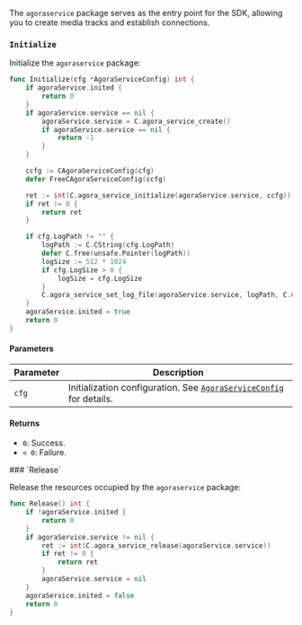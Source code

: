 The `agoraservice` package serves as the entry point for the SDK, allowing you to create media tracks and establish connections.

### `Initialize`

Initialize the `agoraservice` package:

```go
func Initialize(cfg *AgoraServiceConfig) int {
    if agoraService.inited {
        return 0
    }
    if agoraService.service == nil {
        agoraService.service = C.agora_service_create()
        if agoraService.service == nil {
            return -1
        }
    }

    ccfg := CAgoraServiceConfig(cfg)
    defer FreeCAgoraServiceConfig(ccfg)

    ret := int(C.agora_service_initialize(agoraService.service, ccfg))
    if ret != 0 {
        return ret
    }

    if cfg.LogPath != "" {
        logPath := C.CString(cfg.LogPath)
        defer C.free(unsafe.Pointer(logPath))
        logSize := 512 * 1024
        if cfg.LogSize > 0 {
            logSize = cfg.LogSize
        }
        C.agora_service_set_log_file(agoraService.service, logPath, C.uint(logSize))
    }
    agoraService.inited = true
    return 0
}
```

#### Parameters

| Parameter | Description                                                                 |
|-----------|-----------------------------------------------------------------------------|
| `cfg`     | Initialization configuration. See [`AgoraServiceConfig`](#agoraserviceconfig) for details. |

#### Returns

- `0`: Success.
- `< 0`: Failure.

<a name="agoraservice-release">
### `Release`
</a>

Release the resources occupied by the `agoraservice` package:

```go
func Release() int {
    if !agoraService.inited {
        return 0
    }
    if agoraService.service != nil {
        ret := int(C.agora_service_release(agoraService.service))
        if ret != 0 {
            return ret
        }
        agoraService.service = nil
    }
    agoraService.inited = false
    return 0
}
```
